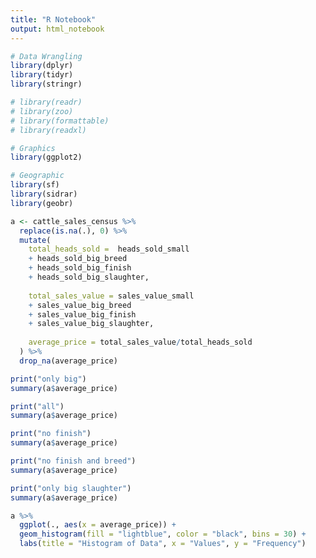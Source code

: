 ```yaml
---
title: "R Notebook"
output: html_notebook
---
```


```r
# Data Wrangling
library(dplyr)
library(tidyr)
library(stringr)

# library(readr)
# library(zoo)
# library(formattable)
# library(readxl)

# Graphics
library(ggplot2)

# Geographic
library(sf)
library(sidrar)
library(geobr)
```


```r
a <- cattle_sales_census %>%
  replace(is.na(.), 0) %>% 
  mutate(
    total_heads_sold =  heads_sold_small 
    + heads_sold_big_breed
    + heads_sold_big_finish
    + heads_sold_big_slaughter,
    
    total_sales_value = sales_value_small 
    + sales_value_big_breed
    + sales_value_big_finish
    + sales_value_big_slaughter,
    
    average_price = total_sales_value/total_heads_sold
  ) %>% 
  drop_na(average_price)

```


```r
print("only big")
summary(a$average_price)
```

```r
print("all")
summary(a$average_price)
```


```r
print("no finish")
summary(a$average_price)
```

```r
print("no finish and breed")
summary(a$average_price)
```

```r
print("only big slaughter")
summary(a$average_price)
```


```r
a %>% 
  ggplot(., aes(x = average_price)) +
  geom_histogram(fill = "lightblue", color = "black", bins = 30) +
  labs(title = "Histogram of Data", x = "Values", y = "Frequency")
```


